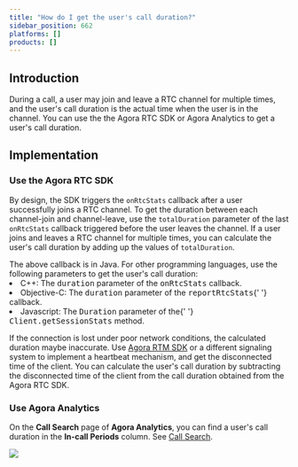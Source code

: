 ```yaml
---
title: "How do I get the user's call duration?"
sidebar_position: 662
platforms: []
products: []
---
```


## Introduction

During a call, a user may join and leave a RTC channel for multiple times, and the user's call duration is the actual time when the user is in the channel. You can use the the Agora RTC SDK or Agora Analytics to get a user's call duration.

## Implementation

### Use the Agora RTC SDK

By design, the SDK triggers the <Link to="{{Global.API_REF_ANDROID_ROOT}}/class_irtcengineeventhandler.html#callback_irtcengineeventhandler_onrtcstats">`onRtcStats`</Link> callback after a user successfully joins a RTC channel. To get the duration between each channel-join and channel-leave, use the `totalDuration` parameter of the last `onRtcStats` callback triggered before the user leaves the channel. If a user joins and leaves a RTC channel for multiple times, you can calculate the user's call duration by adding up the values of `totalDuration`.

<div class="alert note">
  The above callback is in Java. For other programming languages, use the
  following parameters to get the user's call duration:
  <li>
    C++: The <tt>duration</tt> parameter of the <tt>onRtcStats</tt> callback.
  </li>
  <li>
    Objective-C: The <tt>duration</tt> parameter of the <tt>reportRtcStats</tt>{' '}
    callback.
  </li>
  <li>
    Javascript: The <tt>Duration</tt> parameter of the{' '}
    <tt>Client.getSessionStats</tt> method.
  </li>
</div>

If the connection is lost under poor network conditions, the calculated duration maybe inaccurate. Use [Agora RTM SDK](/signaling/develop/manage-connection-states) or a different signaling system to implement a heartbeat mechanism, and get the disconnected time of the client. You can calculate the user's call duration by subtracting the disconnected time of the client from the call duration obtained from the Agora RTC SDK.

### Use Agora Analytics

On the **Call Search** page of **Agora Analytics**, you can find a user's call duration in the **In-call Periods** column. See [Call Search](/agora-analytics/develop/call-inspector/call-search).

![](https://web-cdn.agora.io/docs-files/1592406406894)
